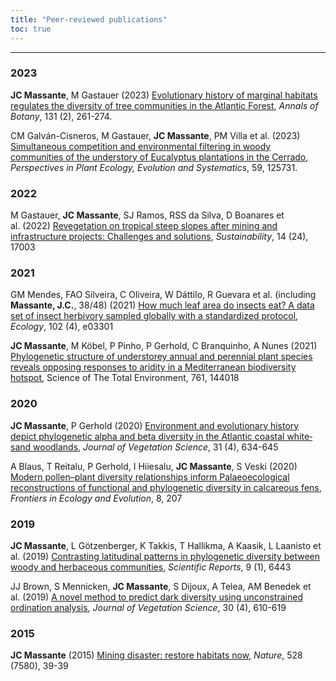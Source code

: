 ```yaml
---
title: "Peer-reviewed publications"
toc: true
---
```


------------------------------------------------------------------------

### 2023

**JC Massante**, M Gastauer (2023) [Evolutionary history of marginal habitats regulates the diversity of tree communities in the Atlantic Forest](https://academic.oup.com/aob/article/131/2/261/6682811), *Annals of Botany*, 131 (2), 261-274.

CM Galván-Cisneros, M Gastauer, **JC Massante**, PM Villa et al. (2023) [Simultaneous competition and environmental filtering in woody communities of the understory of Eucalyptus plantations in the Cerrado](https://www.sciencedirect.com/science/article/pii/S143383192300015X), *Perspectives in Plant Ecology, Evolution and Systematics*, 59, 125731.

### 2022

M Gastauer, **JC Massante**, SJ Ramos, RSS da Silva, D Boanares et al. (2022) [Revegetation on tropical steep slopes after mining and infrastructure projects: Challenges and solutions](https://www.mdpi.com/2071-1050/14/24/17003), *Sustainability*, 14 (24), 17003

### 2021

GM Mendes, FAO Silveira, C Oliveira, W Dáttilo, R Guevara et al. (including **Massante, J.C.**, 38/48) (2021) [How much leaf area do insects eat? A data set of insect herbivory sampled globally with a standardized protocol](https://esajournals.onlinelibrary.wiley.com/doi/full/10.1002/ecy.3301?campaign=wolearlyview), *Ecology*, 102 (4), e03301

**JC Massante**, M Köbel, P Pinho, P Gerhold, C Branquinho, A Nunes (2021) [Phylogenetic structure of understorey annual and perennial plant species reveals opposing responses to aridity in a Mediterranean biodiversity hotspot](https://www.sciencedirect.com/science/article/pii/S0048969720375495), Science of The Total Environment, 761, 144018

### 2020

**JC Massante**, P Gerhold (2020) [Environment and evolutionary history depict phylogenetic alpha and beta diversity in the Atlantic coastal white‐sand woodlands](https://onlinelibrary.wiley.com/doi/full/10.1111/jvs.12900), *Journal of Vegetation Science*, 31 (4), 634-645

A Blaus, T Reitalu, P Gerhold, I Hiiesalu, **JC Massante**, S Veski (2020) [Modern pollen--plant diversity relationships inform Palaeoecological reconstructions of functional and phylogenetic diversity in calcareous fens](https://www.frontiersin.org/articles/10.3389/fevo.2020.00207/full), *Frontiers in Ecology and Evolution*, 8, 207

### 2019

**JC Massante**, L Götzenberger, K Takkis, T Hallikma, A Kaasik, L Laanisto et al. (2019) [Contrasting latitudinal patterns in phylogenetic diversity between woody and herbaceous communities](https://www.nature.com/articles/s41598-019-42827-1), *Scientific Reports*, 9 (1), 6443

JJ Brown, S Mennicken, **JC Massante**, S Dijoux, A Telea, AM Benedek et al. (2019) [A no](https://scholar.google.com/scholar?oi=bibs&cluster=12666257638806614510&btnI=1&hl=en)[v](https://onlinelibrary.wiley.com/doi/full/10.1111/jvs.12757)[el method to predict dark diversity using unconstrained ordination analysis](https://scholar.google.com/scholar?oi=bibs&cluster=12666257638806614510&btnI=1&hl=en), *Journal of Vegetation Science*, 30 (4), 610-619

### 2015

**JC Massante** (2015) [Mining disaster: restore habitats now](https://www.nature.com/articles/528039c), *Nature*, 528 (7580), 39-39
